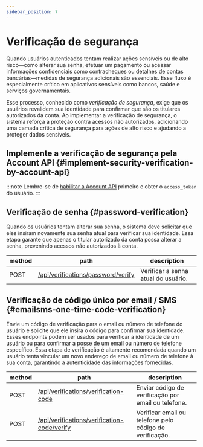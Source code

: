 ```yaml
---
sidebar_position: 7
---
```


# Verificação de segurança

Quando usuários autenticados tentam realizar ações sensíveis ou de alto risco—como alterar sua senha, efetuar um pagamento ou acessar informações confidenciais como contracheques ou detalhes de contas bancárias—medidas de segurança adicionais são essenciais. Esse fluxo é especialmente crítico em aplicativos sensíveis como bancos, saúde e serviços governamentais.

Esse processo, conhecido como _verificação de segurança_, exige que os usuários revalidem sua identidade para confirmar que são os titulares autorizados da conta. Ao implementar a verificação de segurança, o sistema reforça a proteção contra acessos não autorizados, adicionando uma camada crítica de segurança para ações de alto risco e ajudando a proteger dados sensíveis.

## Implemente a verificação de segurança pela Account API \{#implement-security-verification-by-account-api}

:::note
Lembre-se de [habilitar a Account API](/end-user-flows/account-settings/by-account-api) primeiro e obter o `access_token` do usuário.
:::

## Verificação de senha \{#password-verification}

Quando os usuários tentam alterar sua senha, o sistema deve solicitar que eles insiram novamente sua senha atual para verificar sua identidade. Essa etapa garante que apenas o titular autorizado da conta possa alterar a senha, prevenindo acessos não autorizados à conta.

| method | path                                                                                                            | description                         |
| ------ | --------------------------------------------------------------------------------------------------------------- | ----------------------------------- |
| POST   | [/api/verifications/password/verify](https://openapi.logto.io/operation/operation-createverificationbypassword) | Verificar a senha atual do usuário. |

## Verificação de código único por email / SMS \{#emailsms-one-time-code-verification}

Envie um código de verificação para o email ou número de telefone do usuário e solicite que ele insira o código para confirmar sua identidade. Esses endpoints podem ser usados para verificar a identidade de um usuário ou para confirmar a posse de um email ou número de telefone específico. Essa etapa de verificação é altamente recomendada quando um usuário tenta vincular um novo endereço de email ou número de telefone à sua conta, garantindo a autenticidade das informações fornecidas.

| method | path                                                                                                                             | description                                             |
| ------ | -------------------------------------------------------------------------------------------------------------------------------- | ------------------------------------------------------- |
| POST   | [/api/verifications/verification-code](https://openapi.logto.io/operation/operation-createverificationbyverificationcode)        | Enviar código de verificação por email ou telefone.     |
| POST   | [/api/verifications/verification-code/verify](https://openapi.logto.io/operation/operation-verifyverificationbyverificationcode) | Verificar email ou telefone pelo código de verificação. |
